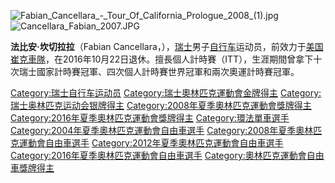 [[File:Fabian_Cancellara_-_Tour_Of_California_Prologue_2008_(1).jpg|thumb]]
[[File:Cancellara_Fabian_2007.JPG|thumb]]
{{MedalTableTop}}
{{MedalCountry| {{SUI}} }}
{{MedalSport| [[公路單車賽|公路單車賽]] }}
{{MedalCompetition|[[奧林匹克運動會|奧林匹克運動會]]}}
{{MedalGold | [[2016年夏季奧林匹克運動會|2016 里约热内卢]]| 个人计时赛}}
{{MedalGold | [[2008年夏季奧林匹克運動會|2008 北京]]| 个人计时赛}}
{{MedalSilver| [[2008年夏季奧林匹克運動會|2008 北京]]| 公路赛}}
{{MedalCompetition|[[世界公路自行車錦標賽|世界錦標賽]]}}
{{MedalGold |[[2010年世界公路自行車錦標賽|2010 墨爾本]]|男子計時賽}}
{{MedalGold |[[2009年世界公路自行車錦標賽|2009 門德里西奧]]|男子計時賽}}
{{MedalGold |[[2006年世界公路自行車錦標賽|2006 薩爾斯堡]]|男子計時賽}}
{{MedalGold |[[2007年世界公路自行車錦標賽|2007 斯圖加特]]|男子計時賽}}
{{MedalBronze |[[2013年世界公路自行車錦標賽|2013 佛羅倫斯]]|男子計時賽}}
{{MedalBronze |[[2011年世界公路自行車錦標賽|2011 哥本哈根]]|男子計時賽}}
{{MedalBronze |[[2005年世界公路自行車錦標賽|2005 馬德里]]|男子計時賽}}
{{MedalBottom}}

'''法比安·坎切拉拉'''（Fabian Cancellara，{{bd|1981年|3月18日|catIdx=Cancellara, Fabian}}），[[瑞士|瑞士]]男子[[自行车|自行车]]运动员，前效力于[[美国|美国]][[崔克車隊|崔克車隊]]，在2016年10月22日退休。擅長個人計時賽（ITT），生涯期間曾拿下十次瑞士國家計時賽冠軍、四次個人計時賽世界冠軍和兩次奧運計時賽冠軍。
{{Authority control}}
{{DEFAULTSORT:Cancellara, Fabian}}

[[Category:瑞士自行车运动员|Category:瑞士自行车运动员]]
[[Category:瑞士奧林匹克運動會金牌得主|Category:瑞士奧林匹克運動會金牌得主]]
[[Category:瑞士奥林匹克运动会银牌得主|Category:瑞士奥林匹克运动会银牌得主]]
[[Category:2008年夏季奧林匹克運動會獎牌得主|Category:2008年夏季奧林匹克運動會獎牌得主]]
[[Category:2016年夏季奧林匹克運動會獎牌得主|Category:2016年夏季奧林匹克運動會獎牌得主]]
[[Category:環法單車選手|Category:環法單車選手]]
[[Category:2004年夏季奧林匹克運動會自由車選手|Category:2004年夏季奧林匹克運動會自由車選手]]
[[Category:2008年夏季奧林匹克運動會自由車選手|Category:2008年夏季奧林匹克運動會自由車選手]]
[[Category:2012年夏季奧林匹克運動會自由車選手|Category:2012年夏季奧林匹克運動會自由車選手]]
[[Category:2016年夏季奧林匹克運動會自由車選手|Category:2016年夏季奧林匹克運動會自由車選手]]
[[Category:奧林匹克運動會自由車獎牌得主|Category:奧林匹克運動會自由車獎牌得主]]